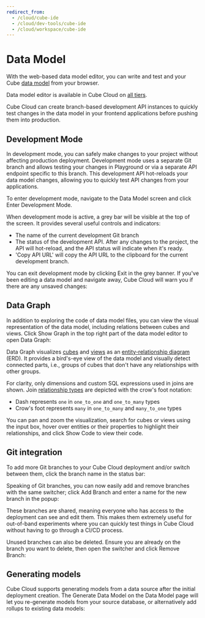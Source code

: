 ```yaml
---
redirect_from:
  - /cloud/cube-ide
  - /cloud/dev-tools/cube-ide
  - /cloud/workspace/cube-ide
---
```


# Data Model

With the web-based data model editor, you can write and test and your Cube [data
model][ref-data-modeling] from your browser.

<SuccessBox>

Data model editor is available in Cube Cloud on
[all tiers](https://cube.dev/pricing).

</SuccessBox>

Cube Cloud can create branch-based development API instances to quickly test
changes in the data model in your frontend applications before pushing them into
production.

<LoomVideo url="https://www.loom.com/embed/101b6291b0ba4d1d8982faa3b8c5bd55" />

## Development Mode

In development mode, you can safely make changes to your project without
affecting production deployment. Development mode uses a separate Git branch and
allows testing your changes in Playground or via a separate API endpoint
specific to this branch. This development API hot-reloads your data model
changes, allowing you to quickly test API changes from your applications.

To enter development mode, navigate to the <Btn>Data Model</Btn> screen and
click <Btn>Enter Development Mode</Btn>.

<Screenshot src="https://ucarecdn.com/f96a2b0e-a413-4126-84ef-45e73acbb5e0/" />

When development mode is active, a grey bar will be visible at the top of the
screen. It provides several useful controls and indicators:

- The name of the current development Git branch
- The status of the development API. After any changes to the project, the API
  will hot-reload, and the API status will indicate when it's ready.
- 'Copy API URL' will copy the API URL to the clipboard for the current
  development branch.

<Screenshot src="https://ucarecdn.com/915e829d-39a7-4d65-b5d4-678bc7545a6f/" />

You can exit development mode by clicking <Btn>Exit</Btn> in the grey banner. If
you've been editing a data model and navigate away, Cube Cloud will warn you if
there are any unsaved changes:

<Screenshot
  src="https://ucarecdn.com/67b8e943-0043-4398-84fc-91d83765ed10/"
  alt="Unsaved changes warning modal"
/>

## Data Graph

In addition to exploring the code of data model files, you can view the visual
representation of the data model, including relations between cubes and views.
Click <Btn>Show Graph</Btn> in the top right part of the data model editor to
open Data Graph:

<Screenshot src="https://ucarecdn.com/30b7fa8c-fb9f-43fb-af1d-4ef98aae2829/" />

Data Graph visualizes [cubes][ref-cubes] and [views][ref-views] as an
[entity-relationship diagram][wiki-erd] (ERD). It provides a bird's-eye view of
the data model and visually detect connected parts, i.e., groups of cubes that
don't have any relationships with other groups.

For clarity, only dimensions and custom SQL expressions used in joins are shown.
Join [relationship types][ref-join-types] are depicted with the crow's foot
notation:

- Dash represents `one` in `one_to_one` and `one_to_many` types
- Crow's foot represents `many` in `one_to_many` and `many_to_one` types

You can pan and zoom the visualization, search for cubes or views using the
input box, hover over entities or their properties to highlight their
relationships, and click <Btn>Show Code</Btn> to view their code.

<EmbeddedVideo
  src="https://ucarecdn.com/2cc26fee-f94e-4328-bc46-297bfdd6e726/video.mp4"
  type="video/mp4"
/>

## Git integration

To add more Git branches to your Cube Cloud deployment and/or switch between
them, click the branch name in the status bar:

<Screenshot
  src="https://ucarecdn.com/a3ea164f-b93c-4c83-b7a3-697dd025b74a/"
  alt="Branch switcher"
/>

Speaking of Git branches, you can now easily add and remove branches with the
same switcher; click <Btn>Add Branch</Btn> and enter a name for the new branch
in the popup:

<Screenshot
  src="https://ucarecdn.com/15ea528f-4a54-40a1-83c7-2f67738a3e8b/"
  alt="Create a new branch"
/>

These branches are shared, meaning everyone who has access to the deployment can
see and edit them. This makes them extremely useful for out-of-band experiments
where you can quickly test things in Cube Cloud without having to go through a
CI/CD process.

Unused branches can also be deleted. Ensure you are already on the branch you
want to delete, then open the switcher and click <Btn>Remove Branch</Btn>:

<Screenshot
  src="https://ucarecdn.com/f1d37fe6-a6ae-4d78-a801-133639daf1ec/"
  alt="Delete a branch"
/>

## Generating models

Cube Cloud supports generating models from a data source after the initial
deployment creation. The <Btn>Generate Data Model</Btn> on the <Btn>Data
Model</Btn> page will let you re-generate models from your source database, or
alternatively add rollups to existing data models:

<Screenshot
  src="https://ucarecdn.com/b83b8b21-7894-4363-9b0e-5f390b50cd6f/"
  alt="Generate rollups or data model modal"
/>

[ref-data-modeling]: /product/data-modeling/overview
[ref-cubes]: /product/data-modeling/reference/cube
[ref-views]: /product/data-modeling/reference/views
[ref-joins]: /product/data-modeling/reference/joins
[ref-join-types]: /product/data-modeling/reference/joins#relationship
[wiki-erd]: https://en.wikipedia.org/wiki/Entity–relationship_model
